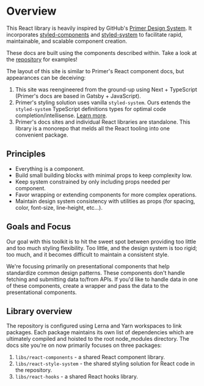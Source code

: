 
# Overview

This React library is heavily inspired by GitHub's [Primer Design System](https://primer.style/).  It incorporates [styled-components](https://styled-components.com/) and [styled-system](https://styled-system.com/) to facilitate rapid, maintainable, and scalable component creation.

These docs are built using the components described within.  Take a look at the [repository](https://github.com/R-Bower/tsx-monorepo) for examples!

The layout of this site is similar to Primer's React component docs, but appearances can be deceiving:
1. This site was reengineered from the ground-up using Next + TypeScript (Primer's docs are based in Gatsby + JavaScript).
2. Primer's styling solution uses vanilla `styled-system`.  Ours extends the `styled-system` TypeScript definitions types for optimal code completion/intellisense.  [Learn more](/why-styled-system#optimal-developer-experience).
3. Primer's docs sites and individual React libraries are standalone.  This library is a monorepo that melds all the React tooling into one convenient package.

## Principles

- Everything is a component.
- Build small building blocks with minimal props to keep complexity low.
- Keep system constrained by only including props needed per component.
- Favor wrapping or extending components for more complex operations.
- Maintain design system consistency with utilities as props (for spacing, color, font-size, line-height, etc...).

## Goals and Focus

Our goal with this toolkit is to hit the sweet spot between providing too little and too much styling flexibility.  Too little, and the design system is too rigid; too much, and it becomes difficult to maintain a consistent style.

We're focusing primarily on presentational components that help standardize common design patterns. These components don't handle fetching and submitting data to/from APIs. If you'd like to handle data in one of these components, create a wrapper and pass the data to the presentational components.

## Library overview
The repository is configured using Lerna and Yarn workspaces to link packages.  Each package maintains its own list of dependencies which are ultimately compiled and hoisted to the root node_modules directory.  The docs site you're on now primarily focuses on three packages:
1. `libs/react-components` - a shared React component library.
2. `libs/react-style-system` - the shared styling solution for React code in the repository.
3. `libs/react-hooks` - a shared React hooks library.
